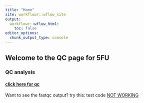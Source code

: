 ```yaml
---
title: "Home"
site: workflowr::wflow_site
output:
  workflowr::wflow_html:
    toc: false
editor_options:
  chunk_output_type: console
---
```


## Welcome to the QC page for 5FU

### QC analysis  
#### [click here for qc](https://reneeisnowhere.github.io/5FU_project/QC_seq_analysis.html)






Want to see the fastqc output?  try this:
test code
[ NOT WORKING]()

